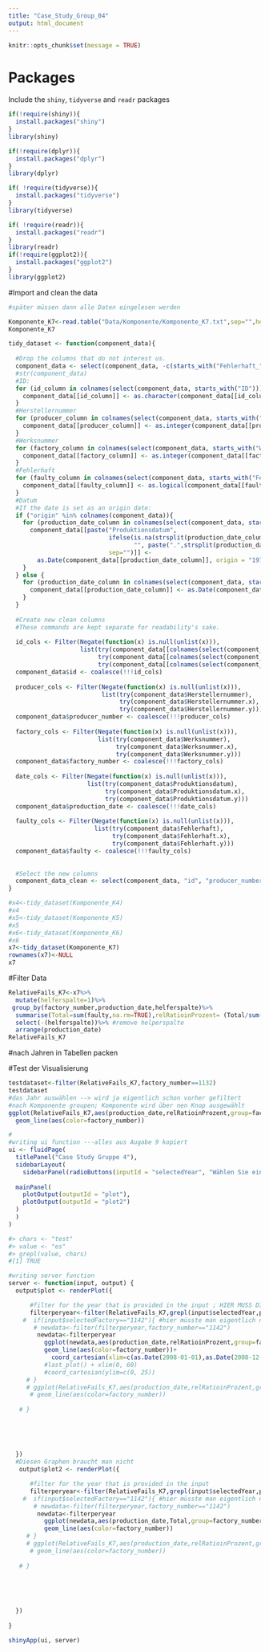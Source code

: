 ```yaml
---
title: "Case_Study_Group_04"
output: html_document
---
```


```r
knitr::opts_chunk$set(message = TRUE)
```

# Packages
Include the `shiny`, `tidyverse` and `readr` packages
```r
if(!require(shiny)){
  install.packages("shiny")
}
library(shiny)

if(!require(dplyr)){
  install.packages("dplyr")
}
library(dplyr)

if( !require(tidyverse)){
  install.packages("tidyverse")
}
library(tidyverse)

if( !require(readr)){
  install.packages("readr")
}
library(readr)
if(!require(ggplot2)){
  install.packages("ggplot2")
}
library(ggplot2)
```

#Import and clean the data
```r
#später müssen dann alle Daten eingelesen werden

Komponente_K7<-read.table("Data/Komponente/Komponente_K7.txt",sep="",header=TRUE)[,-c(1)]
Komponente_K7

```

```r
tidy_dataset <- function(component_data){
  
  #Drop the columns that do not interest us.
  component_data <- select(component_data, -c(starts_with("Fehlerhaft_"), starts_with("X")))
  #str(component_data)
  #ID:
  for (id_column in colnames(select(component_data, starts_with("ID")))){
    component_data[[id_column]] <- as.character(component_data[[id_column]])
  }
  #Herstellernummer
  for (producer_column in colnames(select(component_data, starts_with("Herstellernummer")))){
    component_data[[producer_column]] <- as.integer(component_data[[producer_column]])
  }
  #Werksnummer
  for (factory_column in colnames(select(component_data, starts_with("Werksnummer")))){
    component_data[[factory_column]] <- as.integer(component_data[[factory_column]])
  }
  #Fehlerhaft
  for (faulty_column in colnames(select(component_data, starts_with("Fehlerhaft")))){
    component_data[[faulty_column]] <- as.logical(component_data[[faulty_column]])
  }
  #Datum
  #If the date is set as an origin date:
  if ("origin" %in% colnames(component_data)){
    for (production_date_column in colnames(select(component_data, starts_with("Produktionsdatum")))){
      component_data[[paste("Produktionsdatum", 
                            ifelse(is.na(strsplit(production_date_column, ".", fixed = TRUE)[[1]][2]),
                                   "", paste(".",strsplit(production_date_column, sep=".", fixed = TRUE)[[1]][2])),
                            sep="")]] <- 
        as.Date(component_data[[production_date_column]], origin = "1970-01-01")
    }
  } else {
    for (production_date_column in colnames(select(component_data, starts_with("Produktionsdatum")))){
      component_data[[production_date_column]] <- as.Date(component_data[[production_date_column]], format="%Y-%m-%d")
    }
  }
  
  #Create new clean columns
  #These commands are kept separate for readability's sake.
  
  id_cols <- Filter(Negate(function(x) is.null(unlist(x))), 
                    list(try(component_data[[colnames(select(component_data, starts_with("ID")))[1]]]), 
                         try(component_data[[colnames(select(component_data, starts_with("ID")))[2]]]),
                         try(component_data[[colnames(select(component_data, starts_with("ID")))[3]]])))
  component_data$id <- coalesce(!!!id_cols)
  
  producer_cols <- Filter(Negate(function(x) is.null(unlist(x))), 
                          list(try(component_data$Herstellernummer), 
                               try(component_data$Herstellernummer.x), 
                               try(component_data$Herstellernummer.y)))
  component_data$producer_number <- coalesce(!!!producer_cols)
  
  factory_cols <- Filter(Negate(function(x) is.null(unlist(x))), 
                         list(try(component_data$Werksnummer), 
                              try(component_data$Werksnummer.x), 
                              try(component_data$Werksnummer.y)))
  component_data$factory_number <- coalesce(!!!factory_cols)
  
  date_cols <- Filter(Negate(function(x) is.null(unlist(x))), 
                      list(try(component_data$Produktionsdatum), 
                           try(component_data$Produktionsdatum.x),
                           try(component_data$Produktionsdatum.y)))
  component_data$production_date <- coalesce(!!!date_cols)
  
  faulty_cols <- Filter(Negate(function(x) is.null(unlist(x))), 
                        list(try(component_data$Fehlerhaft), 
                             try(component_data$Fehlerhaft.x), 
                             try(component_data$Fehlerhaft.y)))
  component_data$faulty <- coalesce(!!!faulty_cols)
  
  
  #Select the new columns
  component_data_clean <- select(component_data, "id", "producer_number", "factory_number", "faulty", "production_date")[!duplicated(component_data$id),]
}

#x4<-tidy_dataset(Komponente_K4)
#x4
#x5<-tidy_dataset(Komponente_K5)
#x5
#x6<-tidy_dataset(Komponente_K6)
#x6
x7<-tidy_dataset(Komponente_K7)
rownames(x7)<-NULL
x7

```

#Filter Data


```r
RelativeFails_K7<-x7%>%
  mutate(helferspalte=1)%>%
 group_by(factory_number,production_date,helferspalte)%>%
  summarise(Total=sum(faulty,na.rm=TRUE),relRatioinProzent= (Total/sum(helferspalte))*100)%>%
  select(-(helferspalte))%>% #remove helperspalte
  arrange(production_date)
RelativeFails_K7


```

#nach Jahren in Tabellen packen

#Test der Visualisierung
```r
testdataset<-filter(RelativeFails_K7,factory_number==1132)
testdataset
#das Jahr auswählen --> wird ja eigentlich schon vorher gefiltert
#nach Komponente groupen; Komponente wird über nen Knop ausgewählt
ggplot(RelativeFails_K7,aes(production_date,relRatioinProzent,group=factory_number))+
  geom_line(aes(color=factory_number))

```

```r
#
#writing ui function ---alles aus Augabe 9 kopiert
ui <- fluidPage(
  titlePanel("Case Study Gruppe 4"),
  sidebarLayout(
    sidebarPanel(radioButtons(inputId = "selectedYear", "Wählen Sie ein Analysejahr aus: ", choices = list("2008", "2009", "2010", "2011", "2012", "2013")),radioButtons(inputId = "selectedFactory", "Wählen Sie eine Factory: ", choices = list("1132", "1142"))),
    
  mainPanel(
    plotOutput(outputId = "plot"),
    plotOutput(outputId = "plot2")
  )
  )
)

#> chars <- "test"
#> value <- "es"
#> grepl(value, chars)
#[1] TRUE

#writing server function
server <- function(input, output) {
  output$plot <- renderPlot({

      #filter for the year that is provided in the input ; HIER MUSS DIE RICHTIGE TABELLE EINGELESEN WERDEN
      filterperyear<-filter(RelativeFails_K7,grepl(input$selectedYear,production_date)==TRUE)
    #  if(input$selectedFactory=="1142"){ #hier müsste man eigentlich nach der Komponente filtern
       # newdata<-filter(filterperyear,factory_number=="1142")
        newdata<-filterperyear
          ggplot(newdata,aes(production_date,relRatioinProzent,group=factory_number))+
          geom_line(aes(color=factory_number))+
            coord_cartesian(xlim=c(as.Date(2008-01-01),as.Date(2008-12-31)))
          #last_plot() + xlim(0, 60)
          #coord_cartesian(ylim=c(0, 25))
     # }
     # ggplot(RelativeFails_K7,aes(production_date,relRatioinProzent,group=factory_number))+
      # geom_line(aes(color=factory_number))
      
   # }
   
       
      
    
    
  })
  #Diesen Graphen braucht man nicht
   output$plot2 <- renderPlot({

      #filter for the year that is provided in the input
      filterperyear<-filter(RelativeFails_K7,grepl(input$selectedYear,production_date)==TRUE)
    #  if(input$selectedFactory=="1142"){ #hier müsste man eigentlich nach der Komponente filtern
       # newdata<-filter(filterperyear,factory_number=="1142")
        newdata<-filterperyear
          ggplot(newdata,aes(production_date,Total,group=factory_number))+
          geom_line(aes(color=factory_number))
     # }
     # ggplot(RelativeFails_K7,aes(production_date,relRatioinProzent,group=factory_number))+
      # geom_line(aes(color=factory_number))
      
   # }
   
       
      
    
    
  })
  
}

shinyApp(ui, server)
```
